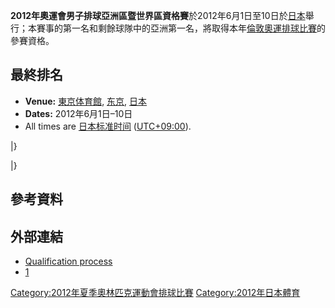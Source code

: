{{Infobox FIVB tournament
| competition  = 奧運會男子排球亞洲區暨世界區資格賽
| gender       = Men
| continent    = 世界
| year         = 2012
| logo         = 
| size         = 150
| caption      = 
| host         = {{JPN}}
| dates        = 6月1日–10日
| teams        = 8
| venues       = [[東京体育館|東京体育館]]
| cities       = 
| champions    = 
| title_number = 
| mvp          = 
| website      = [https://web.archive.org/web/20120523190506/http://worldvolleyball.jp/outline/index.html]
| last         = 2008年奧運會排球亞洲區暨世界區資格賽
| next         = 2016年夏季奧林匹克運動會男子排球比賽參賽資格
}}

'''2012年奧運會男子排球亞洲區暨世界區資格賽 '''於2012年6月1日至10日於[[日本|日本]]舉行；本賽事的第一名和剩餘球隊中的亞洲第一名，將取得本年[[2012年夏季奧林匹克運動會排球比賽|倫敦奧運排球比賽]]的參賽資格。

== 最終排名 ==

*'''Venue:''' {{flagicon|JPN}} [[東京体育館|東京体育館]], [[东京|东京]], [[日本|日本]]
*'''Dates:''' 2012年6月1日–10日
*All times are [[日本标准时间|日本标准时间]] ([[UTC+09:00|UTC+09:00]]).

{{Vb cl header}}
{{Vb cl4 team |p=1 |t={{vb|SRB}} |mw=7 |mw2=0 |ml=0 |ml2=0 |sw=21 |sl=1 |spw=552 |spl=426 |bc=#ccffcc}}
{{Vb cl4 team |p=2 |t={{vb|AUS}} |mw=5 |mw2=0 |ml=2 |ml2=0 |sw=15 |sl=8 |spw=527 |spl=470 |bc=#ccffcc}}
{{Vb cl4 team |p=3 |t={{vb|IRI}} |mw=4 |mw2=1 |ml=2 |ml2=0 |sw=16 |sl=9 |spw=612 |spl=547}}
{{Vb cl4 team |p=4 |t={{vb|JPN}} |mw=3 |mw2=1 |ml=3 |ml2=0 |sw=13 |sl=12 |spw=579 |spl=567}}
{{Vb cl4 team |p=5 |t={{vb|CHN}} |mw=3 |mw2=0 |ml=2 |ml2=2 |sw=13 |sl=14 |spw=575 |spl=599}}
{{Vb cl4 team |p=6 |t={{vb|KOR}} |mw=1 |mw2=2 |ml=3 |ml2=1 |sw=13 |sl=16 |spw=593 |spl=635}}
{{Vb cl4 team |p=7 |t={{vb|VEN}} |mw=1 |mw2=0 |ml=6 |ml2=0 |sw=4 |sl=18 |spw=453 |spl=542}}
{{Vb cl4 team |p=8 |t={{vb|PUR}} |mw=0 |mw2=0 |ml=6 |ml2=1 |sw=4 |sl=21 |spw=489 |spl=594}}
|}

{{Vb res start 5}}
{{Vb res 5|01 Jun|11:10|'''{{vb-rt|AUS}}'''|3–0|{{vb|VEN}}|25–14|25–22|25–18|||75–54|[http://www.fivb.org/vis_web/volley/M1WOQT12/pdf/P2-001.pdf P2] [http://www.fivb.org/vis_web/volley/M1WOQT12/pdf/P3-001.pdf P3]}}
{{Vb res 5|01 Jun|13:40|{{vb-rt|PUR}}|0–3|'''{{vb|CHN}}'''|23–25|19–25|17–25|||59–75|[http://www.fivb.org/vis_web/volley/M1WOQT12/pdf/P2-002.pdf P2] [http://www.fivb.org/vis_web/volley/M1WOQT12/pdf/P3-002.pdf P3]}}
{{Vb res 5|01 Jun|16:10|'''{{vb-rt|IRI}}'''|3–0|{{vb|KOR}}|25–17|25–18|25–16|||75–51|[http://www.fivb.org/vis_web/volley/M1WOQT12/pdf/P2-003.pdf P2] [http://www.fivb.org/vis_web/volley/M1WOQT12/pdf/P3-003.pdf P3]}}
{{Vb res 5|01 Jun|19:15|{{vb-rt|JPN}}|0–3|'''{{vb|SRB}}'''|19–25|23–25|16–25|||58–75|[http://www.fivb.org/vis_web/volley/M1WOQT12/pdf/P2-004.pdf P2] [http://www.fivb.org/vis_web/volley/M1WOQT12/pdf/P3-004.pdf P3]}}
{{Vb res 5|02 Jun|11:10|'''{{vb-rt|AUS}}'''|3–0|{{vb|PUR}}|25–14|25–19|25–20|||75–53|[http://www.fivb.org/vis_web/volley/M1WOQT12/pdf/P2-005.pdf P2] [http://www.fivb.org/vis_web/volley/M1WOQT12/pdf/P3-005.pdf P3]}}
{{Vb res 5|02 Jun|13:40|{{vb-rt|CHN}}|2–3|'''{{vb|IRI}}'''|25–23|21–25|31–29|15–25|13–15|105–117|[http://www.fivb.org/vis_web/volley/M1WOQT12/pdf/P2-006.pdf P2] [http://www.fivb.org/vis_web/volley/M1WOQT12/pdf/P3-006.pdf P3]}}
{{Vb res 5|02 Jun|16:30|{{vb-rt|KOR}}|1–3|'''{{vb|SRB}}'''|23–25|22–25|25–17|12–25||82–92|[http://www.fivb.org/vis_web/volley/M1WOQT12/pdf/P2-007.pdf P2] [http://www.fivb.org/vis_web/volley/M1WOQT12/pdf/P3-007.pdf P3]}}
{{Vb res 5|02 Jun|19:15|'''{{vb-rt|JPN}}'''|3–0|{{vb|VEN}}|25–20|25–20|32–30|||82–70|[http://www.fivb.org/vis_web/volley/M1WOQT12/pdf/P2-008.pdf P2] [http://www.fivb.org/vis_web/volley/M1WOQT12/pdf/P3-008.pdf P3]}}
{{Vb res 5|05 Jun|11:10|{{vb-rt|PUR}}|0–3|'''{{vb|VEN}}'''|20–25|20–25|21–25|||61–75|[http://www.fivb.org/vis_web/volley/M1WOQT12/pdf/P2-009.pdf P2] [http://www.fivb.org/vis_web/volley/M1WOQT12/pdf/P3-009.pdf P3]}}
{{Vb res 5|05 Jun|13:40|{{vb-rt|IRI}}|1–3|'''{{vb|AUS}}'''|25–17|18–25|18–25|23–25||84–92|[http://www.fivb.org/vis_web/volley/M1WOQT12/pdf/P2-010.pdf P2] [http://www.fivb.org/vis_web/volley/M1WOQT12/pdf/P3-010.pdf P3]}}
{{Vb res 5|05 Jun|16:10|'''{{vb-rt|SRB}}'''|3–0|{{vb|CHN}}|25–15|25–13|25–21|||75–49|[http://www.fivb.org/vis_web/volley/M1WOQT12/pdf/P2-011.pdf P2] [http://www.fivb.org/vis_web/volley/M1WOQT12/pdf/P3-011.pdf P3]}}
{{Vb res 5|05 Jun|19:15|'''{{vb-rt|JPN}}'''|3–2|{{vb|KOR}}|25–22|24–26|25–20|19–25|15–6|108–99|[http://www.fivb.org/vis_web/volley/M1WOQT12/pdf/P2-012.pdf P2] [http://www.fivb.org/vis_web/volley/M1WOQT12/pdf/P3-012.pdf P3]}}
{{Vb res 5|06 Jun|11:10|{{vb-rt|PUR}}|1–3|'''{{vb|IRI}}'''|24–26|16–25|25–22|20–25||85–98|[http://www.fivb.org/vis_web/volley/M1WOQT12/pdf/P2-013.pdf P2] [http://www.fivb.org/vis_web/volley/M1WOQT12/pdf/P3-013.pdf P3]}}
{{Vb res 5|06 Jun|13:40|{{vb-rt|AUS}}|0–3|'''{{vb|SRB}}'''|18–25|19–25|18–25|||55–75|[http://www.fivb.org/vis_web/volley/M1WOQT12/pdf/P2-014.pdf P2] [http://www.fivb.org/vis_web/volley/M1WOQT12/pdf/P3-014.pdf P3]}}
{{Vb res 5|06 Jun|16:10|{{vb-rt|VEN}}|0–3|'''{{vb|KOR}}'''|25–27|22–25|15–25|||62–77|[http://www.fivb.org/vis_web/volley/M1WOQT12/pdf/P2-015.pdf P2] [http://www.fivb.org/vis_web/volley/M1WOQT12/pdf/P3-015.pdf P3]}}
{{Vb res 5|06 Jun|19:15|{{vb-rt|JPN}}|1–3|'''{{vb|CHN}}'''|19–25|27–25|18–25|18–25||82–100|[http://www.fivb.org/vis_web/volley/M1WOQT12/pdf/P2-016.pdf P2] [http://www.fivb.org/vis_web/volley/M1WOQT12/pdf/P3-016.pdf P3]}}
{{Vb res 5|07 Jun|11:10|'''{{vb-rt|IRI}}'''|3–0|{{vb|VEN}}|25–16|25–16|25–20|||75–52|[http://www.fivb.org/vis_web/volley/M1WOQT12/pdf/P2-017.pdf P2] [http://www.fivb.org/vis_web/volley/M1WOQT12/pdf/P3-017.pdf P3]}}
{{Vb res 5|07 Jun|13:40|'''{{vb-rt|SRB}}'''|3–0|{{vb|PUR}}|25–19|25–17|25–18|||75–54|[http://www.fivb.org/vis_web/volley/M1WOQT12/pdf/P2-018.pdf P2] [http://www.fivb.org/vis_web/volley/M1WOQT12/pdf/P3-018.pdf P3]}}
{{Vb res 5|07 Jun|16:10|'''{{vb-rt|KOR}}'''|3–2|{{vb|CHN}}|25–21|22–25|25–20|14–25|15–13|101–104|[http://www.fivb.org/vis_web/volley/M1WOQT12/pdf/P2-019.pdf P2] [http://www.fivb.org/vis_web/volley/M1WOQT12/pdf/P3-019.pdf P3]}}
{{Vb res 5|07 Jun|19:15|'''{{vb-rt|JPN}}'''|3–0|{{vb|AUS}}|25–22|25–23|25–12|||75–57|[http://www.fivb.org/vis_web/volley/M1WOQT12/pdf/P2-020.pdf P2] [http://www.fivb.org/vis_web/volley/M1WOQT12/pdf/P3-020.pdf P3]}}
{{Vb res 5|09 Jun|11:10|{{vb-rt|IRI}}|0–3|'''{{vb|SRB}}'''|28–30|28–30|22–25|||78–85|[http://www.fivb.org/vis_web/volley/M1WOQT12/pdf/P2-021.pdf P2] [http://www.fivb.org/vis_web/volley/M1WOQT12/pdf/P3-021.pdf P3]}}
{{Vb res 5|09 Jun|13:40|{{vb-rt|VEN}}|1–3|'''{{vb|CHN}}'''|18–25|26–28|25–19|21–25||90–97|[http://www.fivb.org/vis_web/volley/M1WOQT12/pdf/P2-022.pdf P2] [http://www.fivb.org/vis_web/volley/M1WOQT12/pdf/P3-022.pdf P3]}}
{{Vb res 5|09 Jun|16:10|'''{{vb-rt|AUS}}'''|3–1|{{vb|KOR}}|25–22|25–17|23–25|25–20||98–84|[http://www.fivb.org/vis_web/volley/M1WOQT12/pdf/P2-023.pdf P2] [http://www.fivb.org/vis_web/volley/M1WOQT12/pdf/P3-023.pdf P3]}}
{{Vb res 5|09 Jun|19:15|'''{{vb-rt|JPN}}'''|3–1|{{vb|PUR}}|22–25|25–21|25–19|25–16||97–81|[http://www.fivb.org/vis_web/volley/M1WOQT12/pdf/P2-024.pdf P2] [http://www.fivb.org/vis_web/volley/M1WOQT12/pdf/P3-024.pdf P3]}}
{{Vb res 5|10 Jun|11:10|'''{{vb-rt|SRB}}'''|3–0|{{vb|VEN}}|25–14|25–13|25–23|||75–50|[http://www.fivb.org/vis_web/volley/M1WOQT12/pdf/P2-025.pdf P2] [http://www.fivb.org/vis_web/volley/M1WOQT12/pdf/P3-025.pdf P3]}}
{{Vb res 5|10 Jun|13:40|{{vb-rt|CHN}}|0–3|'''{{vb|AUS}}'''|12–25|20–25|13–25|||45–75|[http://www.fivb.org/vis_web/volley/M1WOQT12/pdf/P2-026.pdf P2] [http://www.fivb.org/vis_web/volley/M1WOQT12/pdf/P3-026.pdf P3]}}
{{Vb res 5|10 Jun|16:10|'''{{vb-rt|KOR}}'''|3–2|{{vb|PUR}}|15–25|25–18|19–25|25–16|15–12|99–96|[http://www.fivb.org/vis_web/volley/M1WOQT12/pdf/P2-027.pdf P2] [http://www.fivb.org/vis_web/volley/M1WOQT12/pdf/P3-027.pdf P3]}}
{{Vb res 5|10 Jun|19:15|{{vb-rt|JPN}}|0–3|'''{{vb|IRI}}'''|22–25|33–35|22–25|||77–85|[http://www.fivb.org/vis_web/volley/M1WOQT12/pdf/P2-028.pdf P2] [http://www.fivb.org/vis_web/volley/M1WOQT12/pdf/P3-028.pdf P3]}}
|}

==參考資料==
{{reflist}}

==外部連結==
*[http://www.fivb.org/en/olympics/london2012/qualification_process_VB.asp Qualification process]{{Wayback|url=http://www.fivb.org/en/olympics/london2012/qualification_process_VB.asp |date=20160701002253 }}
*[http://www.fivb.org/EN/volleyball/competitions/WorldOQT/2012/W1WOQT12/index.asp]{{Wayback|url=http://www.fivb.org/EN/volleyball/competitions/WorldOQT/2012/W1WOQT12/index.asp |date=20200113001542 }}

[[Category:2012年夏季奧林匹克運動會排球比賽|Category:2012年夏季奧林匹克運動會排球比賽]]
[[Category:2012年日本體育|Category:2012年日本體育]]